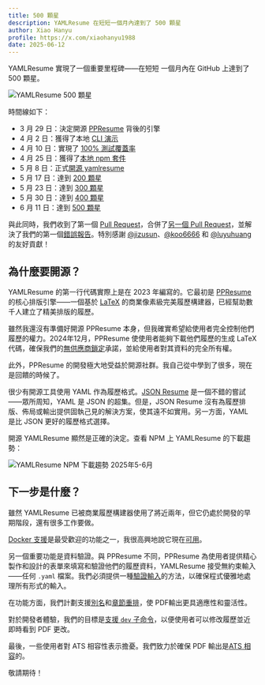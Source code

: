 ```yaml
---
title: 500 顆星
description: YAMLResume 在短短一個月內達到了 500 顆星
author: Xiao Hanyu
profile: https://x.com/xiaohanyu1988
date: 2025-06-12
---
```


YAMLResume 實現了一個重要里程碑——在短短
一個月內在 GitHub 上達到了 500 顆星。

![YAMLResume 500 顆星](/static/images/blog/500-stars/star-history-2025611.webp)

時間線如下：

- 3 月 29 日：決定開源 [PPResume](https://ppresume.com) 背後的引擎
- 4 月 2 日：獲得了本地 [CLI 演示](https://x.com/xiaohanyu1988/status/1907427362259771748)
- 4 月 10 日：實現了 [100% 測試覆蓋率](https://x.com/xiaohanyu1988/status/1910193021989368311)
- 4 月 25 日：獲得了[本地 npm 套件](https://x.com/PPResumeX/status/1915789536610967741)
- 5 月 8 日：正式[開源 yamlresume](https://x.com/PPResumeX/status/1920294577497387493)
- 5 月 17 日：達到 [200 顆星](https://x.com/PPResumeX/status/1923635538046955662)
- 5 月 23 日：達到 [300 顆星](https://x.com/PPResumeX/status/1925834873723396131)
- 5 月 30 日：達到 [400 顆星](https://x.com/PPResumeX/status/1928347464693862635)
- 6 月 11 日：達到 [500 顆星](https://x.com/PPResumeX/status/1932716523401150840)

與此同時，我們收到了第一個 [Pull Request](https://github.com/yamlresume/yamlresume/pull/2)，合併了[另一個 Pull Request](https://github.com/yamlresume/yamlresume/pull/19)，並解決了我們的第一個[錯誤報告](https://github.com/yamlresume/yamlresume/issues/13)。特別感謝 [@jizusun](https://github.com/jizusun)、[@koo6666](https://github.com/koo6666) 和 [@luyuhuang](https://github.com/luyuhuang) 的友好貢獻！

## 為什麼要開源？

YAMLResume 的第一行代碼實際上是在 2023 年編寫的。它最初是 [PPResume](https://ppresume.com) 的核心排版引擎——一個基於 [LaTeX](https://www.latex-project.org/) 的商業像素級完美履歷構建器，已經幫助數千人建立了精美排版的履歷。

雖然我還沒有準備好開源 PPResume 本身，但我確實希望給使用者完全控制他們履歷的權力。2024年12月，PPResume 使使用者能夠下載他們履歷的生成 LaTeX 代碼，確保我們的[無供應商鎖定](https://blog.ppresume.com/posts/no-vendor-lock-in)承諾，並給使用者對其資料的完全所有權。

此外，PPResume 的開發極大地受益於開源社群。我自己從中學到了很多，現在是回饋的時候了。

很少有開源工具使用 YAML 作為履歷格式。[JSON Resume](https://jsonresume.org) 是一個不錯的嘗試——眾所周知，YAML 是 JSON 的超集。但是，JSON Resume 沒有為履歷排版、佈局或輸出提供固執己見的解決方案，使其遠不如實用。另一方面，YAML 是比 JSON 更好的履歷格式選擇。

開源 YAMLResume 顯然是正確的決定。查看 NPM 上 YAMLResume 的下載趨勢：

![YAMLResume NPM 下載趨勢 2025年5-6月](/static/images/blog/500-stars/yamlresume-download-trends-may-jun-2025.webp)

## 下一步是什麼？

雖然 YAMLResume 已被商業履歷構建器使用了將近兩年，但它仍處於開發的早期階段，還有很多工作要做。

[Docker 支援](./yamlresume-docker)是最受歡迎的功能之一，我很高興地說它現在[可用](/zh-tw/docs/installation#docker-users)。

另一個重要功能是資料驗證。與 PPResume 不同，PPResume 為使用者提供精心製作和設計的表單來填寫和驗證他們的履歷資料，YAMLResume 接受無約束輸入——任何 `.yaml` 檔案。我們必須提供一種[驗證輸入](https://github.com/yamlresume/yamlresume/issues/10)的方法，以確保程式優雅地處理所有形式的輸入。

在功能方面，我們計劃支援[別名](https://github.com/yamlresume/yamlresume/issues/11)和[章節重排](https://github.com/yamlresume/yamlresume/issues/12)，使 PDF輸出更具適應性和靈活性。

對於開發者體驗，我們的目標是[支援 `dev` 子命令](https://github.com/yamlresume/yamlresume/issues/25)，以便使用者可以修改履歷並近即時看到 PDF 更改。

最後，一些使用者對 ATS 相容性表示擔憂。我們致力於確保 PDF 輸出是[ATS 相容](https://github.com/yamlresume/yamlresume/issues/23)的。

敬請期待！
